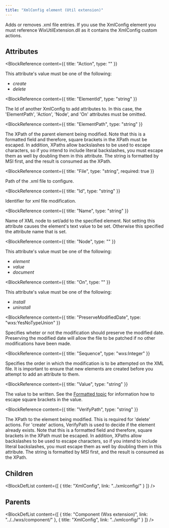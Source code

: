 ```yaml
---
title: "XmlConfig element (Util extension)"
---
```



Adds or removes .xml file entries. If you use the XmlConfig element you must reference WixUtilExtension.dll as it contains the XmlConfig custom actions.


## Attributes

<BlockWrapper>

  <BlockReference
    content={{
      title: "Action",
      type: ""
    }}
  >
   This attribute's value must be one of the following:
  - *create*
  - *delete*
  </BlockReference>

  <BlockReference
    content={{
      title: "ElementId",
      type: "string"
    }}
  >
  The Id of another XmlConfig to add attributes to. In this case, the 'ElementPath', 'Action', 'Node', and 'On' attributes must be omitted.
  </BlockReference>

  <BlockReference
    content={{
      title: "ElementPath",
      type: "string"
    }}
  >
  The XPath of the parent element being modified. Note that this is a formatted field and therefore, square brackets in the XPath must be escaped. In addition, XPaths allow backslashes to be used to escape characters, so if you intend to include literal backslashes, you must escape them as well by doubling them in this attribute. The string is formatted by MSI first, and the result is consumed as the XPath.
  </BlockReference>

  <BlockReference
    content={{
      title: "File",
      type: "string",
      required: true
    }}
  >
  Path of the .xml file to configure.
  </BlockReference>

  <BlockReference
    content={{
      title: "Id",
      type: "string"
    }}
  >
  Identifier for xml file modification.
  </BlockReference>

  <BlockReference
    content={{
      title: "Name",
      type: "string"
    }}
  >
  Name of XML node to set/add to the specified element. Not setting this attribute causes the element's text value to be set. Otherwise this specified the attribute name that is set.
  </BlockReference>

  <BlockReference
    content={{
      title: "Node",
      type: ""
    }}
  >
   This attribute's value must be one of the following:
  - *element*
  - *value*
  - *document*
  </BlockReference>

  <BlockReference
    content={{
      title: "On",
      type: ""
    }}
  >
   This attribute's value must be one of the following:
  - *install*
  - *uninstall*
  </BlockReference>

  <BlockReference
    content={{
      title: "PreserveModifiedDate",
      type: "wxs:YesNoTypeUnion"
    }}
  >
  Specifies wheter or not the modification should preserve the modified date. Preserving the modified date will allow the file to be patched if no other modifications have been made.
  </BlockReference>

  <BlockReference
    content={{
      title: "Sequence",
      type: "wxs:Integer"
    }}
  >
  Specifies the order in which the modification is to be attempted on the XML file. It is important to ensure that new elements are created before you attempt to add an attribute to them.
  </BlockReference>

  <BlockReference
    content={{
      title: "Value",
      type: "string"
    }}
  >
  The value to be written. See the [Formatted topic](https://docs.microsoft.com/en-us/windows/win32/msi/formatted) for information how to escape square brackets in the value.
  </BlockReference>

  <BlockReference
    content={{
      title: "VerifyPath",
      type: "string"
    }}
  >
  The XPath to the element being modified. This is required for 'delete' actions. For 'create' actions, VerifyPath is used to decide if the element already exists. Note that this is a formatted field and therefore, square brackets in the XPath must be escaped. In addition, XPaths allow backslashes to be used to escape characters, so if you intend to include literal backslashes, you must escape them as well by doubling them in this attribute. The string is formatted by MSI first, and the result is consumed as the XPath.
  </BlockReference>

</BlockWrapper>

## Children

<BlockDefList content={[
    {
      title: "XmlConfig",
      link: "../xmlconfig/"
    }
  ]}
/>

## Parents

<BlockDefList content={[
    {
      title: "Component (Wxs extension)",
      link: "../../wxs/component/"
    },
    {
      title: "XmlConfig",
      link: "../xmlconfig/"
    }
  ]}
/>